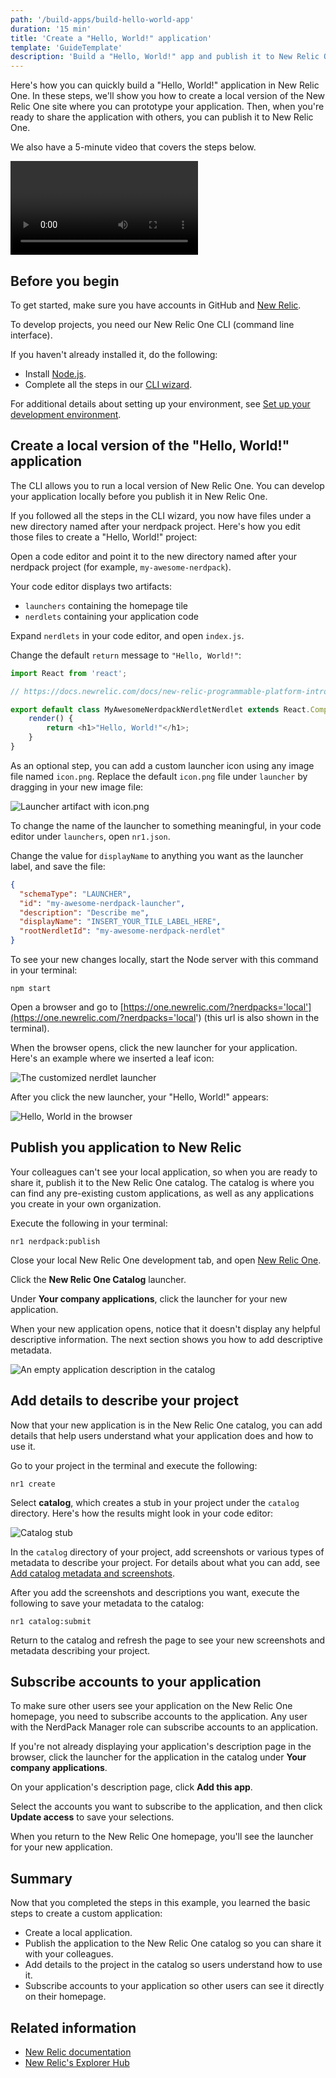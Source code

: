 ```yaml
---
path: '/build-apps/build-hello-world-app'
duration: '15 min'
title: 'Create a "Hello, World!" application'
template: 'GuideTemplate'
description: 'Build a "Hello, World!" app and publish it to New Relic One'
---
```

<Intro>

Here's how you can quickly build a "Hello, World!" application in New Relic One. In these steps, we'll show you how to create a local version of the New Relic One site where you can prototype your application. Then, when you're ready to share the application with others, you can publish it to New Relic One.

We also have a 5-minute video that covers the steps below.

<Video id="ZagZfNQYJEU" type="youtube"/>


</Intro>

## Before you begin

To get started, make sure you have accounts in GitHub and [New Relic](https://newrelic.com/signup/).

To develop projects, you need our New Relic One CLI (command line interface). 

If you haven't already installed it, do the following:

* Install [Node.js](https://nodejs.org/en/download/).
* Complete all the steps in our [CLI wizard](https://one.newrelic.com/launcher/developer-center.launcher?pane=eyJuZXJkbGV0SWQiOiJkZXZlbG9wZXItY2VudGVyLmRldmVsb3Blci1jZW50ZXIifQ==).

For additional details about setting up your environment, see [Set up your development environment](https://developer.newrelic.com/build-apps/set-up-dev-env).

## Create a local version of the "Hello, World!" application

The CLI allows you to run a local version of New Relic One. You can develop your application locally before you publish it in New Relic One. 

If you followed all the steps in the CLI wizard, you now have files under a new directory named after your nerdpack project. Here's how you edit those files to create a "Hello, World!" project:

<Steps>

  <Step>

  Open a code editor and point it to the new directory named after your nerdpack project (for example, `my-awesome-nerdpack`).

  Your code editor displays two artifacts:
  - `launchers` containing the homepage tile 
  - `nerdlets` containing your application code
 
  

  </Step>

  <Step>

  Expand `nerdlets` in your code editor, and open `index.js`.

  </Step>

  <Step>

  Change the default `return` message to `"Hello, World!"`:

  ```js
  import React from 'react';
  
  // https://docs.newrelic.com/docs/new-relic-programmable-platform-introduction

  export default class MyAwesomeNerdpackNerdletNerdlet extends React.Component {
      render() {
          return <h1>"Hello, World!"</h1>;
      }
  }
  ```

  </Step>

  <Step>

  As an optional step, you can add a custom launcher icon using any image file named `icon.png`. Replace the default `icon.png` file under `launcher` by dragging in your new image file:

  ![Launcher artifact with icon.png](../../images/create-hello-world/custom-tile.png)

  </Step>

  <Step>

  To change the name of the launcher to something meaningful, in your code editor under `launchers`, open `nr1.json`.

  </Step>  
    
  <Step>

  Change the value for `displayName` to anything you want as the launcher label, and save the file:  

  ```json
  {
    "schemaType": "LAUNCHER",
    "id": "my-awesome-nerdpack-launcher",
    "description": "Describe me",
    "displayName": "INSERT_YOUR_TILE_LABEL_HERE",
    "rootNerdletId": "my-awesome-nerdpack-nerdlet"
}
```

  </Step>

  <Step>

  To see your new changes locally, start the Node server with this command in your terminal:

  ```
  npm start
  ```
  </Step>

  <Step>

  Open a browser and go to [https://one.newrelic.com/?nerdpacks='local'](https://one.newrelic.com/?nerdpacks='local') (this url is also shown in the terminal).

  </Step>

  <Step>

  When the browser opens, click the new launcher for your application. Here's an example where we inserted a leaf icon:

  ![The customized nerdlet launcher](../../images/create-hello-world/hello-world-launcher.png)

  
  After you click the new launcher, your "Hello, World!" appears:

  ![Hello, World in the browser](../../images/create-hello-world/hello-world-output-local.png)

  </Step>

  </Steps>

  

## Publish you application to New Relic

Your colleagues can't see your local application, so when you are ready to share it, publish it to the New Relic One catalog. The catalog is where you can find any pre-existing custom applications, as well as any applications you create in your own organization. 

<Steps>

  <Step>

  Execute the following in your terminal:

  ```
  nr1 nerdpack:publish
  ```
  </Step>
  
  <Step>

  Close your local New Relic One development tab, and open [New Relic One](https://one.newrelic.com).
  
  </Step>

  <Step>

  Click the **New Relic One Catalog** launcher.

  </Step>

  <Step>

  Under **Your company applications**, click the launcher for your new application.

  </Step>

</Steps>

  When your new application opens, notice that it doesn't display any helpful descriptive information. The next section shows you how to add descriptive metadata.

  ![An empty application description in the catalog](../../images/create-hello-world/catalog-description-empty.png)

## Add details to describe your project

Now that your new application is in the New Relic One catalog, you can add details that help users understand what your application does and how to use it.

<Steps>

  <Step>

  Go to your project in the terminal and execute the following:  

  ```
  nr1 create
  ```

  </Step>

  <Step>

  Select **catalog**, which creates a stub in your project under the `catalog` directory. Here's how the results might look in your code editor:

  ![Catalog stub](../../images/create-hello-world/new-catalog-stub.png)

  </Step>

  <Step>

  In the `catalog` directory of your project, add screenshots or various types of metadata to describe your project. For details about what you can add, see [Add catalog metadata and screenshots](https://docs.newrelic.com/docs/new-relic-one/use-new-relic-one/build-new-relic-one/discover-manage-applications-new-relic-one-catalog#clamshell-2).

  </Step>

  <Step>

  After you add the screenshots and descriptions you want, execute the following to save your metadata to the catalog:

  ```
  nr1 catalog:submit
  ```

  </Step>

  <Step>

  Return to the catalog and refresh the page to see your new screenshots and metadata describing your project.

  </Step>

</Steps>


## Subscribe accounts to your application

To make sure other users see your application on the New Relic One homepage, you need to subscribe accounts to the application. Any user with the NerdPack Manager role can subscribe accounts to an application.

<Steps>
  
  <Step>

  If you're not already displaying your application's description page in the browser, click the launcher for the application in the catalog under **Your company applications**.

  </Step>

  <Step>

  On your application's description page, click **Add this app**.

  </Step>

  <Step>

  Select the accounts you want to subscribe to the application, and then click **Update access** to save your selections.

  </Step>

</Steps>

When you return to the New Relic One homepage, you'll see the launcher for your new application.

## Summary

Now that you completed the steps in this example, you learned the basic steps to create a custom application: 

* Create a local application.
* Publish the application to the New Relic One catalog so you can share it with your colleagues.
* Add details to the project in the catalog so users understand how to use it.
* Subscribe accounts to your application so other users can see it directly on their homepage.

## Related information

- [New Relic documentation](https://docs.newrelic.com/docs/new-relic-one/use-new-relic-one/build-new-relic-one/new-relic-one-build-your-own-custom-new-relic-one-application)
- [New Relic's Explorer Hub](https://discuss.newrelic.com/)
